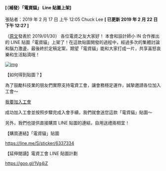 #### [（補發）「電資貓」 Line 貼圖上架]

張貼者：2019 年 2 月 17 日 上午 12:05 Chuck Lee **[ 已更新 2019 年 2 月 22 日 下午 12:27 ]**

（[原文](https://www.facebook.com/TUEEIT/photos/a.382338861803700/2071816612855908/?type=3&theater)發表於 2019/01/30） 各位電資之友大家好！ 本會和設計師小 IN 合作推出的 LINE 貼圖「電資貓」上架了！在這款貼圖開發的過程中，經過多次的集體討論和腦力激盪，最後終於定稿定案，期望「電資貓」能和大家打成一片，共享喜怒哀樂和生活點滴哦！

[![img](http://www.tueeit.org.tw/_/rsrc/1550809638300/announce/20190130/50989048_2071816616189241_449666488727502848_o.png?height=400&width=282)](http://www.tueeit.org.tw/announce/20190130/50989048_2071816616189241_449666488727502848_o.png?attredirects=0)

【如何得到貼圖？】

為了鼓勵科技業的朋友們實際支持電資工會，讓會務穩定運作，誠摯邀請各位加入工會～

[我要加入工會](/join)

成功加入工會並按照步驟完成入會手續，我們就會送您這款「電資貓」貼圖～

另外，我們也提供直接購買 LINE 貼圖的連結，自用送禮兩相宜！

【購買連結】「電資貓」貼圖

https://line.me/S/sticker/6337334

【延伸閱讀】電資工會 LINE 貼圖計劃

https://goo.gl/1Vg4iZ
